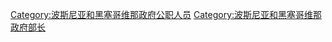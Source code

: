 [[Category:波斯尼亚和黑塞哥维那政府公职人员|Category:波斯尼亚和黑塞哥维那政府公职人员]]
[[Category:波斯尼亚和黑塞哥维那政府部长|Category:波斯尼亚和黑塞哥维那政府部长]]